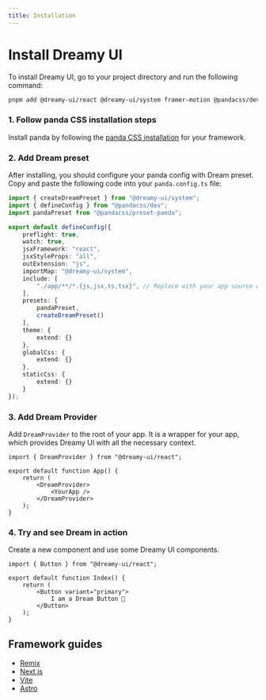 ```yaml
---
title: Installation
---
```


# Install Dreamy UI

To install Dreamy UI, go to your project directory and run the following command:

```bash
pnpm add @dreamy-ui/react @dreamy-ui/system framer-motion @pandacss/dev
```

### 1. Follow panda CSS installation steps

Install panda by following the [panda CSS installation](https://panda-css.com/docs/overview/getting-started#installation) for your framework.

### 2. Add Dream preset

After installing, you should configure your panda config with Dream preset. Copy and paste the following code into your `panda.config.ts` file:

```ts
import { createDreamPreset } from "@dreamy-ui/system";
import { defineConfig } from "@pandacss/dev";
import pandaPreset from "@pandacss/preset-panda";

export default defineConfig({
	preflight: true,
    watch: true,
    jsxFramework: "react",
    jsxStyleProps: "all",
    outExtension: "js",
    importMap: "@dreamy-ui/system",
	include: [
		"./app/**/*.{js,jsx,ts,tsx}", // Replace with your app source directory
	],
	presets: [
        pandaPreset,
        createDreamPreset()
    ],
	theme: {
		extend: {}
	},
	globalCss: {
		extend: {}
	},
	staticCss: {
		extend: {}
	}
});
```

### 3. Add Dream Provider

Add `DreamProvider` to the root of your app. It is a wrapper for your app, which provides Dreamy UI with all the necessary context.

```tsx
import { DreamProvider } from "@dreamy-ui/react";

export default function App() {
	return (
		<DreamProvider>
			<YourApp />
		</DreamProvider>
	);
}
```

### 4. Try and see Dream in action

Create a new component and use some Dreamy UI components.

```tsx
import { Button } from "@dreamy-ui/react";

export default function Index() {
	return (
		<Button variant="primary">
			I am a Dream Button 🚀
		</Button>
	);
}
```

## Framework guides

- [Remix](/docs/frameworks/remix)
- [Next.js](/docs/frameworks/nextjs)
- [Vite](/docs/frameworks/vite)
- [Astro](/docs/frameworks/astro)

